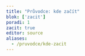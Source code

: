 ```yaml
---
title: "Průvodce: kde začít"
blok: ['zacit']
poradi: 1
zacit: true
editor: source
aliases: 
  - /pruvodce/kde-zacit
---
```


